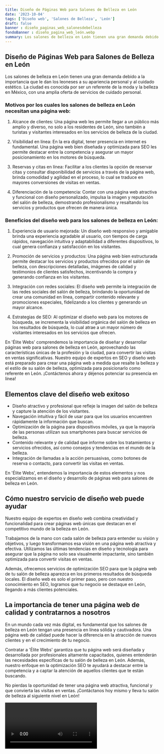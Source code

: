 ```yaml
---
title: Diseño de Páginas Web para Salones de Belleza en León
date: '2023-10-04'
tags: ['Diseño web', 'Salones de Belleza', 'León']
draft: false
banner : diseño_paginas_web_salonesdebelleza
fondoBanner : diseño_pagina_web_león.webp
summary: Los salones de belleza en León tienen una gran demanda debido a la importancia que le dan los leoneses a su apariencia personal y al cuidado estético. La ciudad es conocida por ser un referente de la moda y la belleza en México, con una amplia oferta de servicios de cuidado personal.
---
```


## Diseño de Páginas Web para Salones de Belleza en León

Los salones de belleza en León tienen una gran demanda debido a la importancia que le dan los leoneses a su apariencia personal y al cuidado estético. La ciudad es conocida por ser un referente de la moda y la belleza en México, con una amplia oferta de servicios de cuidado personal.

### Motivos por los cuales los salones de belleza en León necesitan una página web:

1. Alcance de clientes: Una página web les permite llegar a un público más amplio y diverso, no solo a los residentes de León, sino también a turistas y visitantes interesados en los servicios de belleza de la ciudad.

2. Visibilidad en línea: En la era digital, tener presencia en internet es fundamental. Una página web bien diseñada y optimizada para SEO les permite destacar entre la competencia y asegurar un mayor posicionamiento en los motores de búsqueda.

3. Reservas y citas en línea: Facilitar a los clientes la opción de reservar citas y consultar disponibilidad de servicios a través de la página web, brinda comodidad y agilidad en el proceso, lo cual se traduce en mayores conversiones de visitas en ventas.

4. Diferenciación de la competencia: Contar con una página web atractiva y funcional con diseño personalizado, impulsa la imagen y reputación del salón de belleza, demostrando profesionalismo y resaltando los servicios y productos que ofrecen de manera única.

### Beneficios del diseño web para los salones de belleza en León:

1. Experiencia de usuario mejorada: Un diseño web responsivo y amigable brinda una experiencia agradable al usuario, con tiempos de carga rápidos, navegación intuitiva y adaptabilidad a diferentes dispositivos, lo cual genera confianza y satisfacción en los visitantes.

2. Promoción de servicios y productos: Una página web bien estructurada permite destacar los servicios y productos ofrecidos por el salón de belleza, con descripciones detalladas, imágenes de calidad y testimonios de clientes satisfechos, incentivando la compra y generando confianza en los visitantes.

3. Integración con redes sociales: El diseño web permite la integración de las redes sociales del salón de belleza, brindando la oportunidad de crear una comunidad en línea, compartir contenido relevante y promociones especiales, fidelizando a los clientes y generando un mayor alcance.

4. Estrategias de SEO: Al optimizar el diseño web para los motores de búsqueda, se incrementa la visibilidad orgánica del salón de belleza en los resultados de búsqueda, lo cual atrae a un mayor número de visitantes interesados en los servicios que ofrecen.

En 'Élite Webs' comprendemos la importancia de diseñar y desarrollar páginas web para salones de belleza en León, aprovechando las características únicas de la profesión y la ciudad, para convertir las visitas en ventas significativas. Nuestro equipo de expertos en SEO y diseño web está preparado para crear una página web a medida que resalte la belleza y el estilo de su salón de belleza, optimizada para posicionarlo como referente en León. ¡Contáctenos ahora y déjenos potenciar su presencia en línea!

<GifSeo />

<Cta />

## Elementos clave del diseño web exitoso

- Diseño atractivo y profesional que refleje la imagen del salón de belleza y capture la atención de los visitantes.
- Navegación intuitiva y fácil de usar para que los usuarios encuentren rápidamente la información que buscan.
- Optimización de la página para dispositivos móviles, ya que la mayoría de las personas utilizan sus smartphones para buscar servicios de belleza.
- Contenido relevante y de calidad que informe sobre los tratamientos y servicios ofrecidos, así como consejos y tendencias en el mundo de la belleza.
- Integración de llamadas a la acción persuasivas, como botones de reserva o contacto, para convertir las visitas en ventas.

En 'Élite Webs', entendemos la importancia de estos elementos y nos especializamos en el diseño y desarrollo de páginas web para salones de belleza en León.

## Cómo nuestro servicio de diseño web puede ayudar

Nuestro equipo de expertos en diseño web combina creatividad y funcionalidad para crear páginas web únicas que destacan en el competitivo mundo de la belleza en León.

Trabajamos de la mano con cada salón de belleza para entender su visión y objetivos, y luego transformamos esa visión en una página web atractiva y efectiva. Utilizamos las últimas tendencias en diseño y tecnología para asegurar que la página no solo sea visualmente impactante, sino también optimizada para convertir visitas en ventas.

Además, ofrecemos servicios de optimización SEO para que la página web de tu salón de belleza aparezca en los primeros resultados de búsqueda locales. El diseño web es solo el primer paso, pero con nuestro conocimiento en SEO, logramos que tu negocio se destaque en León, llegando a más clientes potenciales.

## La importancia de tener una página web de calidad y contratarnos a nosotros

En un mundo cada vez más digital, es fundamental que los salones de belleza en León tengan una presencia en línea sólida y cautivadora. Una página web de calidad puede hacer la diferencia en la atracción de nuevos clientes y en el crecimiento de tu negocio.

Contratar a 'Élite Webs' garantiza que tu página web será diseñada y desarrollada por profesionales altamente capacitados, quienes entenderán las necesidades específicas de tu salón de belleza en León. Además, nuestro enfoque en la optimización SEO te ayudará a destacar entre la competencia y a captar la atención de aquellos clientes que te están buscando.

No pierdas la oportunidad de tener una página web atractiva, funcional y que convierta las visitas en ventas. ¡Contáctanos hoy mismo y lleva tu salón de belleza al siguiente nivel en León!

<Video />

<CtaBot job='Salones de Belleza' city='León'/>

<Gmaps query='León+españa+maps' />